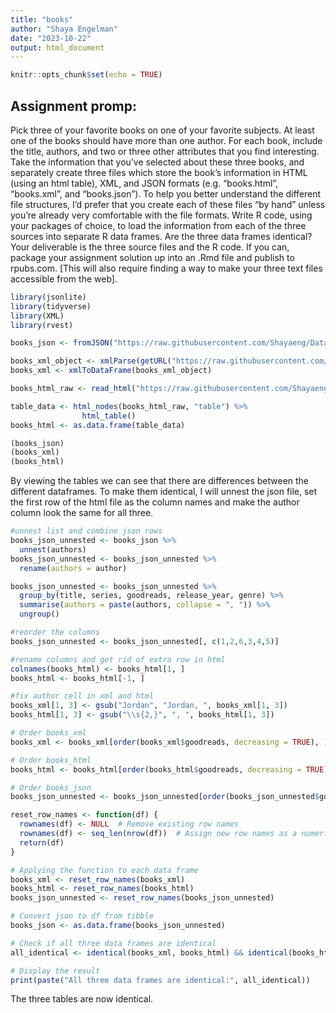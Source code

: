 ```yaml
---
title: "books"
author: "Shaya Engelman"
date: "2023-10-22"
output: html_document
---
```


```r
knitr::opts_chunk$set(echo = TRUE)
```

## Assignment promp:

Pick three of your favorite books on one of your favorite subjects. At least one of the books should have more 
than one author. For each book, include the title, authors, and two or three other attributes that you find 
interesting.
Take the information that you’ve selected about these three books, and separately create three files which 
store the book’s information in HTML (using an html table), XML, and JSON formats (e.g. “books.html”, 
“books.xml”, and “books.json”). To help you better understand the different file structures, I’d prefer that you 
create each of these files “by hand” unless you’re already very comfortable with the file formats.
Write R code, using your packages of choice, to load the information from each of the three sources into 
separate R data frames. Are the three data frames identical?
Your deliverable is the three source files and the R code. If you can, package your assignment solution up into 
an .Rmd file and publish to rpubs.com. [This will also require finding a way to make your three text files 
accessible from the web].



```r
library(jsonlite)
library(tidyverse)
library(XML)
library(rvest)
```

```r
books_json <- fromJSON("https://raw.githubusercontent.com/Shayaeng/Data607/main/books.json")
```

```r
books_xml_object <- xmlParse(getURL("https://raw.githubusercontent.com/Shayaeng/Data607/main/books.xml"))
books_xml <- xmlToDataFrame(books_xml_object)

```

```r
books_html_raw <- read_html("https://raw.githubusercontent.com/Shayaeng/Data607/main/books.html")

table_data <- html_nodes(books_html_raw, "table") %>%
                html_table()
books_html <- as.data.frame(table_data)
```

```r
(books_json)
(books_xml)
(books_html)
```

By viewing the tables we can see that there are differences between the different dataframes. To make them identical, I will unnest the json file, set the first row of the html file as the column names and make the author column look the same for all three. 

```r
#unnest list and combine json rows
books_json_unnested <- books_json %>%
  unnest(authors)
books_json_unnested <- books_json_unnested %>%
  rename(authors = author)

books_json_unnested <- books_json_unnested %>%
  group_by(title, series, goodreads, release_year, genre) %>%
  summarise(authors = paste(authors, collapse = ", ")) %>%
  ungroup()

#reorder the columns
books_json_unnested <- books_json_unnested[, c(1,2,6,3,4,5)]

#rename columns and get rid of extra row in html
colnames(books_html) <- books_html[1, ]
books_html <- books_html[-1, ]

#fix author cell in xml and html
books_xml[1, 3] <- gsub("Jordan", "Jordan, ", books_xml[1, 3])
books_html[1, 3] <- gsub("\\s{2,}", ", ", books_html[1, 3])

# Order books_xml
books_xml <- books_xml[order(books_xml$goodreads, decreasing = TRUE), ]

# Order books_html
books_html <- books_html[order(books_html$goodreads, decreasing = TRUE), ]

# Order books_json
books_json_unnested <- books_json_unnested[order(books_json_unnested$goodreads, decreasing = TRUE), ]

```

```r
reset_row_names <- function(df) {
  rownames(df) <- NULL  # Remove existing row names
  rownames(df) <- seq_len(nrow(df))  # Assign new row names as a numeric sequence
  return(df)
}

# Applying the function to each data frame
books_xml <- reset_row_names(books_xml)
books_html <- reset_row_names(books_html)
books_json_unnested <- reset_row_names(books_json_unnested)

# Convert json to df from tibble
books_json <- as.data.frame(books_json_unnested)
```

```r
# Check if all three data frames are identical
all_identical <- identical(books_xml, books_html) && identical(books_html, books_json)

# Display the result
print(paste("All three data frames are identical:", all_identical))

```

The three tables are now identical.

